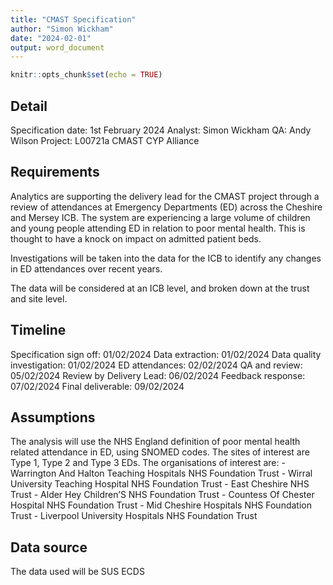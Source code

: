 ```yaml
---
title: "CMAST Specification"
author: "Simon Wickham"
date: "2024-02-01"
output: word_document
---
```


```r
knitr::opts_chunk$set(echo = TRUE)
```

## Detail

Specification date: 1st February 2024
Analyst: Simon Wickham
QA: Andy Wilson
Project: L00721a CMAST CYP Alliance

## Requirements

Analytics are supporting the delivery lead for the CMAST project through a review of attendances at Emergency Departments (ED) across the Cheshire and Mersey ICB. The system are experiencing a large volume of children and young people attending ED in relation to poor mental health. This is thought to have a knock on impact on admitted patient beds.

Investigations will be taken into the data for the ICB to identify any changes in ED attendances over recent years.

The data will be considered at an ICB level, and broken down at the trust and site level.

## Timeline

Specification sign off: 01/02/2024
Data extraction: 01/02/2024
Data quality investigation: 01/02/2024
ED attendances: 02/02/2024
QA and review: 05/02/2024
Review by Delivery Lead: 06/02/2024
Feedback response: 07/02/2024
Final deliverable: 09/02/2024

## Assumptions

The analysis will use the NHS England definition of poor mental health related attendance in ED, using SNOMED codes.
The sites of interest are Type 1, Type 2 and Type 3 EDs.
The organisations of interest are:
- Warrington And Halton Teaching Hospitals NHS Foundation Trust
- Wirral University Teaching Hospital NHS Foundation Trust
- East Cheshire NHS Trust
- Alder Hey Children'S NHS Foundation Trust
- Countess Of Chester Hospital NHS Foundation Trust
- Mid Cheshire Hospitals NHS Foundation Trust
- Liverpool University Hospitals NHS Foundation Trust

## Data source

The data used will be SUS ECDS